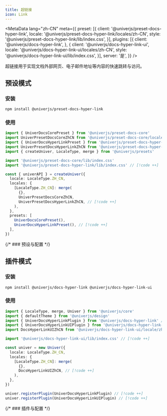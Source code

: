 ```yaml
---
title: 超链接
icon: Link
---
```


<MetaData
  lang="zh-CN"
  meta={{
    preset: [{
      client: '@univerjs/preset-docs-hyper-link',
      locale: '@univerjs/preset-docs-hyper-link/locales/zh-CN',
      style: '@univerjs/preset-docs-hyper-link/lib/index.css',
    }],
    plugins: [{
      client: '@univerjs/docs-hyper-link',
    }, {
      client: '@univerjs/docs-hyper-link-ui',
      locale: '@univerjs/docs-hyper-link-ui/locales/zh-CN',
      style: '@univerjs/docs-hyper-link-ui/lib/index.css',
    }],
    server: '是',
  }}
/>

超链接用于实现文档外部网页、电子邮件地址等内容的快速跳转与访问。

## 预设模式

### 安装

```package-install
npm install @univerjs/preset-docs-hyper-link
```

### 使用

```typescript
import { UniverDocsCorePreset } from '@univerjs/preset-docs-core'
import UniverPresetDocsCoreZhCN from '@univerjs/preset-docs-core/locales/zh-CN'
import { UniverDocsHyperLinkPreset } from '@univerjs/preset-docs-hyper-link' // [!code ++]
import UniverPresetDocsHyperLinkZhCN from '@univerjs/preset-docs-hyper-link/locales/zh-CN' // [!code ++]
import { createUniver, LocaleType, merge } from '@univerjs/presets'

import '@univerjs/preset-docs-core/lib/index.css'
import '@univerjs/preset-docs-hyper-link/lib/index.css' // [!code ++]

const { univerAPI } = createUniver({
  locale: LocaleType.ZH_CN,
  locales: {
    [LocaleType.ZH_CN]: merge(
      {},
      UniverPresetDocsCoreZhCN,
      UniverPresetDocsHyperLinkZhCN, // [!code ++]
    ),
  },
  presets: [
    UniverDocsCorePreset(),
    UniverDocsHyperLinkPreset(), // [!code ++]
  ],
})
```

{/* ### 预设与配置 */}

## 插件模式

### 安装

```package-install
npm install @univerjs/docs-hyper-link @univerjs/docs-hyper-link-ui
```

### 使用

```typescript
import { LocaleType, merge, Univer } from '@univerjs/core'
import { defaultTheme } from '@univerjs/design'
import { UniverDocsHyperLinkPlugin } from '@univerjs/docs-hyper-link' // [!code ++]
import { UniverDocsHyperLinkUIPlugin } from '@univerjs/docs-hyper-link-ui' // [!code ++]
import DocsHyperLinkUIZhCN from '@univerjs/docs-hyper-link-ui/locale/zh-CN' // [!code ++]

import '@univerjs/docs-hyper-link-ui/lib/index.css' // [!code ++]

const univer = new Univer({
  locale: LocaleType.ZH_CN,
  locales: {
    [LocaleType.ZH_CN]: merge(
      {},
      DocsHyperLinkUIZhCN, // [!code ++]
    ),
  },
})

univer.registerPlugin(UniverDocsHyperLinkPlugin) // [!code ++]
univer.registerPlugin(UniverDocsHyperLinkUIPlugin) // [!code ++]
```

{/* ### 插件与配置 */}

